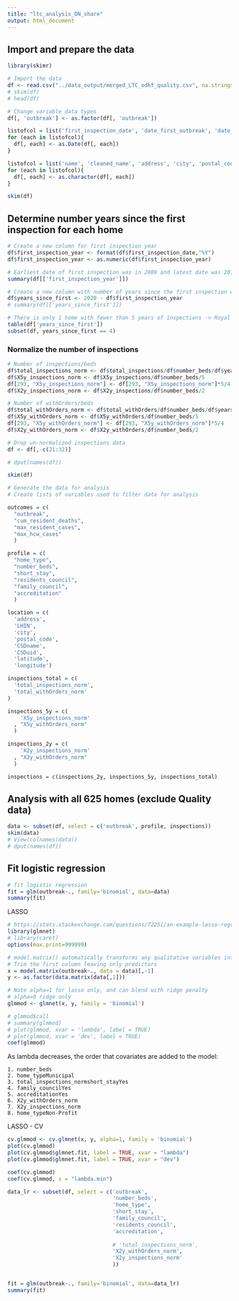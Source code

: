 ```yaml
---
title: "ltc_analysis_ON_share"
output: html_document
---
```


## Import and prepare the data
```r
library(skimr)

# Import the data
df <- read.csv("../data_output/merged_LTC_odhf_quality.csv", na.strings="", header=TRUE)
# skim(df)
# head(df)

# Change variable data types
df[, 'outbreak'] <- as.factor(df[, 'outbreak'])

listofcol = list('first_inspection_date', 'date_first_outbreak', 'date_max_cases', 'date_max_HCWcases', 'date_first_resolved')
for (each in listofcol){
  df[, each] <- as.Date(df[, each])
}

listofcol = list('name', 'cleaned_name', 'address', 'city', 'postal_code', 'CSDname')
for (each in listofcol){
  df[, each] <- as.character(df[, each])
}

skim(df)

```

## Determine number years since the first inspection for each home
```r
# Create a new column for first inspection year
df$first_inspection_year <- format(df$first_inspection_date,"%Y")
df$first_inspection_year <- as.numeric(df$first_inspection_year)

# Earliest date of first inspection was in 2009 and latest date was 2016
summary(df[['first_inspection_year']])

# Create a new column with number of years since the first inspection was reported
df$years_since_first <- 2020 - df$first_inspection_year
# summary(df[['years_since_first']])

# There is only 1 home with fewer than 5 years of inspections -> Royal Rose Place
table(df['years_since_first'])
subset(df, years_since_first == 4)
```



### Normalize the number of inspections
```r

# Number of inspections/beds
df$total_inspections_norm <- df$total_inspections/df$number_beds/df$years_since_first
df$X5y_inspections_norm <- df$X5y_inspections/df$number_beds/5
df[293, "X5y_inspections_norm"] <- df[293, "X5y_inspections_norm"]*5/4
df$X2y_inspections_norm <- df$X2y_inspections/df$number_beds/2

# Number of withOrders/beds
df$total_withOrders_norm <- df$total_withOrders/df$number_beds/df$years_since_first
df$X5y_withOrders_norm <- df$X5y_withOrders/df$number_beds/5
df[293, "X5y_withOrders_norm"] <- df[293, "X5y_withOrders_norm"]*5/4
df$X2y_withOrders_norm <- df$X2y_withOrders/df$number_beds/2

# Drop un-normalized inspections data
df <- df[,-c(21:32)]

# dput(names(df))

skim(df)
```


```r
# Generate the data for analysis
# Create lists of variables used to filter data for analysis

outcomes = c(
  "outbreak", 
  "cum_resident_deaths", 
  "max_resident_cases", 
  "max_hcw_cases"
  )

profile = c(
  "home_type", 
  "number_beds", 
  "short_stay", 
  "residents_council", 
  "family_council", 
  "accreditation"
  )

location = c(
  'address', 
  'LHIN', 
  'city', 
  'postal_code', 
  'CSDname', 
  'CSDuid', 
  'latitude', 
  'longitude')

inspections_total = c(
  'total_inspections_norm',
  'total_withOrders_norm'
)

inspections_5y = c(
    'X5y_inspections_norm'
  , "X5y_withOrders_norm"
  )

inspections_2y = c(
    'X2y_inspections_norm'
  , "X2y_withOrders_norm"
  )

inspections = c(inspections_2y, inspections_5y, inspections_total)

```

## Analysis with all 625 homes (exclude Quality data)
```r
data <- subset(df, select = c('outbreak', profile, inspections))
skim(data)
# View(colnames(data))
# dput(names(df))

```

## Fit logistic regression
```r
# fit logistic regression 
fit = glm(outbreak~., family='binomial', data=data)
summary(fit)

```

LASSO 
```r
# https://stats.stackexchange.com/questions/72251/an-example-lasso-regression-using-glmnet-for-binary-outcome
library(glmnet)
# library(caret)
options(max.print=999999)

# model.matrix() automatically transforms any qualitative variables into dummy variables
# Trim the first column leaving only predictors
x = model.matrix(outbreak~., data = data)[,-1]
y <- as.factor(data.matrix(data[,1]))

# Note alpha=1 for lasso only, and can blend with ridge penalty
# alpha=0 ridge only
glmmod <- glmnet(x, y, family = 'binomial')

# glmmod$call
# summary(glmmod)
# plot(glmmod, xvar = 'lambda', label = TRUE)
# plot(glmmod, xvar = 'dev', label = TRUE)
coef(glmmod)

```
As lambda decreases, the order that covariates are added to the model:
    
    1. number_beds
    2. home_typeMunicipal
    3. total_inspections_normshort_stayYes
    4. family_councilYes
    5. accreditationYes
    6. X2y_withOrders_norm
    7. X2y_inspections_norm
    8. home_typeNon-Profit 
    

LASSO - CV
```r
cv.glmmod <- cv.glmnet(x, y, alpha=1, family = 'binomial')
plot(cv.glmmod)
plot(cv.glmmod$glmnet.fit, label = TRUE, xvar = "lambda")
plot(cv.glmmod$glmnet.fit, label = TRUE, xvar = "dev")

coef(cv.glmmod)
coef(cv.glmmod, s = "lambda.min")

```

```r
data_lr <- subset(df, select = c('outbreak',
                                 'number_beds',
                                 'home_type',
                                 'short_stay',
                                 'family_council',
                                 'residents_council',
                                 'accreditation',
                                 
                                 # 'total_inspections_norm',
                                 'X2y_withOrders_norm',
                                 'X2y_inspections_norm'
                                 ))


fit = glm(outbreak~., family='binomial', data=data_lr)
summary(fit)
```



